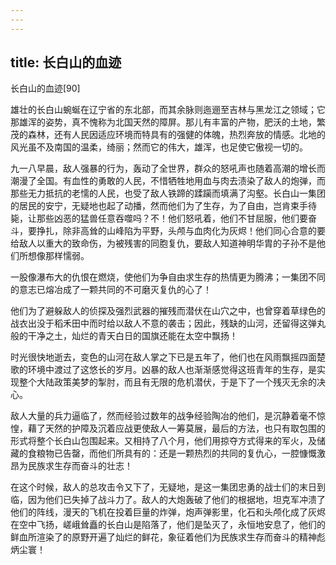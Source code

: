 ```yaml
---
---
---
```

title: 长白山的血迹
---




长白山的血迹[90]



雄壮的长白山蜿蜒在辽宁省的东北部，而其余脉则迤逦至吉林与黑龙江之领域；它那雄浑的姿势，真不愧称为北国天然的障屏。那儿有丰富的产物，肥沃的土地，繁茂的森林，还有人民因适应环境而特具有的强健的体魄，热烈奔放的情感。北地的风光虽不及南国的温柔，绮丽；然而它的伟大，雄浑，也足使它傲视一切的。

九一八早晨，敌人强暴的行为，轰动了全世界，群众的怒吼声也随着高潮的增长而潮漫了全国。有血性的勇敢的人民，不惜牺牲地用血与肉去渍染了敌人的炮弹，而那些无力抵抗的老懦的人民，也受了敌人铁蹄的蹂躏而填满了沟壑。长白山一集团的居民的安宁，无疑地也起了动播，然而他们为了生存，为了自由，岂肯束手待毙，让那些凶恶的猛兽任意吞噬吗？不！他们怒吼着，他们不甘屈服，他们要奋斗，要挣扎，除非高耸的山峰陷为平野，头颅与血肉化为灰烬！他们同心合意的要给敌人以重大的致命伤，为被残害的同胞复仇，要敌人知道神明华胄的子孙不是他们所想像那样懦弱。

一股像瀑布大的仇恨在燃烧，使他们为争自由求生存的热情更为腾沸；一集团不同的意志已熔冶成了一颗共同的不可磨灭复仇的心了！

他们为了避躲敌人的侦探及强烈武器的摧残而潜伏在山穴之中，也曾穿着草绿色的战衣出没于稻禾田中而时给以敌人不意的袭击；因此，残缺的山河，还留得这弹丸般的干净之土，灿烂的青天白日的国旗还能在太空中飘扬！

时光很快地逝去，变色的山河在敌人掌之下已是五年了，他们也在风雨飘摇四面楚歌的环境中渡过了这悠长的岁月。凶暴的敌人也渐渐感觉得这班青年的生存，是实现整个大陆政策美梦的掣肘，而且有无限的危机潜伏，于是下了一个残灭无余的决心。

敌人大量的兵力逼临了，然而经验过数年的战争经验陶冶的他们，是沉静着毫不惊惶，藉了天然的护障及沉着应战更使敌人一筹莫展，最后的方法，也只有取包围的形式将整个长白山包围起来。又相持了八个月，他们用掠夺方式得来的军火，及储藏的食粮物已告罄，而他们所具有的：还是一颗热烈的共同的复仇心，一腔慷慨激昂为民族求生存而奋斗的壮志！

在这个时候，敌人的总攻击令又下了，无疑地，是这一集团忠勇的战士们的末日到临，因为他们已失掉了战斗力了。敌人的大炮轰破了他们的根据地，坦克军冲溃了他们的阵线，漫天的飞机在投着巨量的炸弹，炮声弹影里，化石和头颅化成了灰烬在空中飞扬，嵯峨耸矗的长白山是陷落了，他们是坠灭了，永恒地安息了，他们的鲜血所渲染了的原野开遍了灿烂的鲜花，象征着他们为民族求生存而奋斗的精神彪炳尘寰！